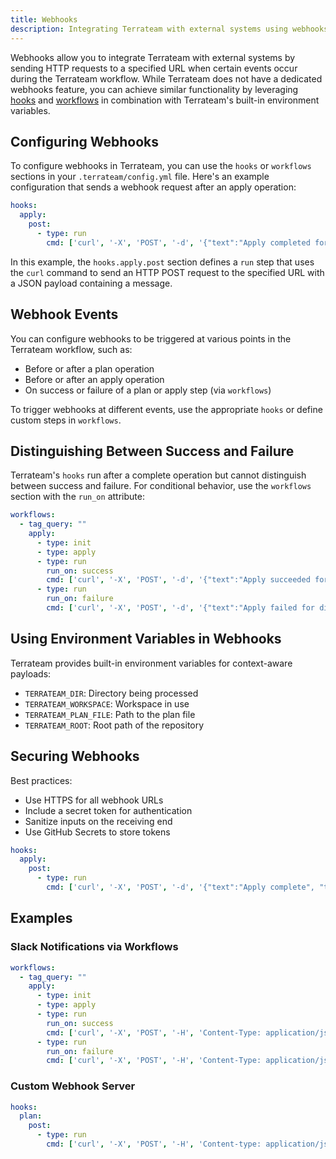 ```yaml
---
title: Webhooks
description: Integrating Terrateam with external systems using webhooks
---
```


Webhooks allow you to integrate Terrateam with external systems by sending HTTP requests to a specified URL when certain events occur during the Terrateam workflow. While Terrateam does not have a dedicated webhooks feature, you can achieve similar functionality by leveraging [hooks](/reference/configuration/hooks) and [workflows](/reference/configuration/workflows) in combination with Terrateam's built-in environment variables.

## Configuring Webhooks

To configure webhooks in Terrateam, you can use the `hooks` or `workflows` sections in your `.terrateam/config.yml` file. Here's an example configuration that sends a webhook request after an apply operation:

```yaml
hooks:
  apply:
    post:
      - type: run
        cmd: ['curl', '-X', 'POST', '-d', '{"text":"Apply completed for directory: $TERRATEAM_DIR"}', 'https://example.com/webhook']
```

In this example, the `hooks.apply.post` section defines a `run` step that uses the `curl` command to send an HTTP POST request to the specified URL with a JSON payload containing a message.

## Webhook Events

You can configure webhooks to be triggered at various points in the Terrateam workflow, such as:

- Before or after a plan operation
- Before or after an apply operation
- On success or failure of a plan or apply step (via `workflows`)

To trigger webhooks at different events, use the appropriate `hooks` or define custom steps in `workflows`.

## Distinguishing Between Success and Failure

Terrateam's `hooks` run after a complete operation but cannot distinguish between success and failure. For conditional behavior, use the `workflows` section with the `run_on` attribute:

```yaml
workflows:
  - tag_query: ""
    apply:
      - type: init
      - type: apply
      - type: run
        run_on: success
        cmd: ['curl', '-X', 'POST', '-d', '{"text":"Apply succeeded for directory: $TERRATEAM_DIR"}', 'https://example.com/webhook']
      - type: run
        run_on: failure
        cmd: ['curl', '-X', 'POST', '-d', '{"text":"Apply failed for directory: $TERRATEAM_DIR"}', 'https://example.com/webhook']
```

## Using Environment Variables in Webhooks

Terrateam provides built-in environment variables for context-aware payloads:

- `TERRATEAM_DIR`: Directory being processed
- `TERRATEAM_WORKSPACE`: Workspace in use
- `TERRATEAM_PLAN_FILE`: Path to the plan file
- `TERRATEAM_ROOT`: Root path of the repository

## Securing Webhooks

Best practices:

- Use HTTPS for all webhook URLs
- Include a secret token for authentication
- Sanitize inputs on the receiving end
- Use GitHub Secrets to store tokens

```yaml
hooks:
  apply:
    post:
      - type: run
        cmd: ['curl', '-X', 'POST', '-d', '{"text":"Apply complete", "token":"$WEBHOOK_SECRET_TOKEN"}', 'https://example.com/webhook']
```

## Examples

### Slack Notifications via Workflows

```yaml
workflows:
  - tag_query: ""
    apply:
      - type: init
      - type: apply
      - type: run
        run_on: success
        cmd: ['curl', '-X', 'POST', '-H', 'Content-Type: application/json', '--data', '{"text":"Apply succeeded for $TERRATEAM_DIR"}', '$SLACK_WEBHOOK_URL']
      - type: run
        run_on: failure
        cmd: ['curl', '-X', 'POST', '-H', 'Content-Type: application/json', '--data', '{"text":"Apply failed for $TERRATEAM_DIR"}', '$SLACK_WEBHOOK_URL']
```

### Custom Webhook Server

```yaml
hooks:
  plan:
    post:
      - type: run
        cmd: ['curl', '-X', 'POST', '-H', 'Content-type: application/json', '--data', '{"event":"plan_completed", "directory":"$TERRATEAM_DIR", "workspace":"$TERRATEAM_WORKSPACE", "plan_file":"$TERRATEAM_PLAN_FILE"}', 'https://hooks.example.com/terrateam-webhook']
